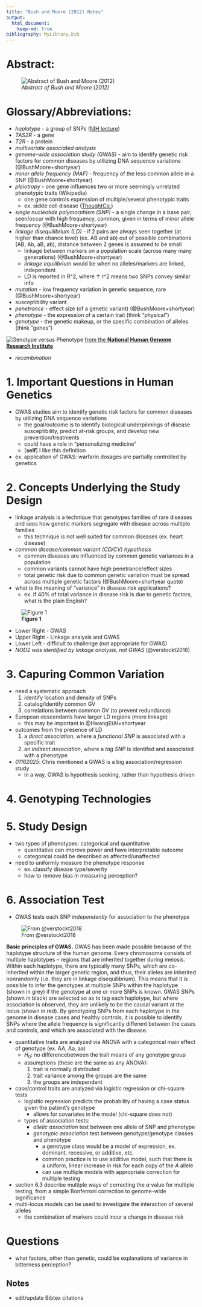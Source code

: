 ```yaml
---
title: "Bush and Moore (2012) Notes"
output: 
  html_document:
    keep-md: true
bibliography: MyLibrary.bib
---
```


# Abstract: 
![*Abstract of Bush and Moore (2012)*](C:/Users/Matthiew/Documents/Research/Candidacy/JournalClub/CandidacyJournalClub/Bush2012Abstract.png)  

# Glossary/Abbreviations:
- *haplotype* - a group of SNPs ([NIH lecture](https://youtu.be/HHvdupHgeFg?si=zvgAl1gHi0-YxVmt))  
- *TAS2R* - a gene  
- *T2R* - a protein  
- *multivariate associated analysis*  
- *genome-wide association study (GWAS)* - aim to identify genetic risk factors for common diseases by utilizing DNA sequence variations (@BushMoore+shortyear)  
- *minor allele frequency (MAF)* - frequency of the less common allele in a SNP (@BushMoore+shortyear)  
- *pleiotropy* - one gene influences two or more seemingly unrelated phenotypic traits (Wikipedia)
  + one gene controls expression of multiple/several phenotypic traits  
  + ex. sickle cell disease ([ThoughtCo.](https://www.thoughtco.com/pleiotropy-definition-4687155))
- *single nucleotide polymorphism (SNP)* - a single change in a base pair, seen/occur with high frequency, common, given in terms of minor allele frequency  (@BushMoore+shortyear)  
- *linkage disequilibrium (LD)* - if 2 pairs are always seen together (at higher than chance level) (ex. AB and ab) out of possible combinations (AB, Ab, aB, ab), distance between 2 genes is assumed to be small  
  + linkage between markers on a population scale (across many many generations) (@BushMoore+shortyear)
  + *linkage equilibrium* would be when no alleles/markers are linked, independent
  + LD is reported in R^2, where $\uparrow$ r^2 means two SNPs convey similar info
- *mutation* - low frequency variation in genetic sequence, rare (@BushMoore+shortyear)
- susceptibility variant
- *penetrance* - effect size (of a genetic variant) (@BushMoore+shortyear)
- *phenotype* - the expression of a certain trait (think "physical")
- *genotype* - the genetic makeup, or the specific combination of alleles (think "genes")

![Genotype versus Phenotype](C:/Users/Matthiew/Documents/Research/Candidacy/JournalClub/CandidacyJournalClub/Genotype.jpg)
[from the **National Human Genome Research Institute**](https://www.genome.gov/genetics-glossary/genotype)

- *recombination*


# 1. Important Questions in Human Genetics
- GWAS studies aim to identify genetic risk factors for common diseases by utilizing DNA sequence variations  
  + the goal/outcome is to identify biological underpinnings of disease susceptibility, predict at-risk groups, and develop new prevention/treatments
  + could have a role in "personalizing medicine"
  + [**self**] I like this definition
- ex. application of GWAS: warfarin dosages are partially controlled by genetics  

# 2. Concepts Underlying the Study Design  
- linkage analysis is a technique that genotypes families of rare diseases and sees how genetic markers segregate with disease across multiple families  
  + this technique is not well suited for common diseases (ex. heart disease)  
- *common disease/common variant (CD/CV) hypothesis*
  + common diseases are influenced by common genetic variances in a population
  + common variants cannot have high penetrance/effect sizes
  + total genetic risk due to common genetic variation must be spread across multiple genetic factors (@BushMoore+shortyear quote)
- what is the meaning of "variance" in disease risk applications?
  + ex. if 40% of total variance in disease risk is due to genetic factors, what is the plain English?


![**Figure 1**](https://cdn.ncbi.nlm.nih.gov/pmc/blobs/6e2a/3531285/2e868bea85f6/pcbi.1002822.g001.jpg)

  + Lower Right - GWAS  
  + Upper Right - Linkage analysis and GWAS
  + Lower Left - difficult to challenge (not appropriate for GWAS)
  + *NOD2 was identified by linkage analysis, not GWAS* (@verstockt2018)
  
# 3. Capuring Common Variation
- need a systematic approach
  1. identify location and density of SNPs
  2. catalog/identify common GV
  3. correlations between common GV (to prevent redundance)
- European descendants have larger LD regions (more linkage)
  + this may be important in @HwangEtAl+shortyear
- outcomes from the presence of LD  
  1. a *direct association*, where a *functional SNP* is associated with a specific trait
  2. an *indirect association*, where a *tag SNP* is identifed and associated with a phenotype
- *01162025*: Chris mentioned a GWAS is a big association/regression study
  + in a way, GWAS is hypothesis seeking, rather than hypothesis driven  
  
# 4. Genotyping Technologies
# 5. Study Design
- two types of phenotypes: categorical and quantitative
  + quantitative can improve power and have interpretable outcome
  + categorical could be described as affected/unaffected
- need to uniformly measure the phenotype response
  + ex. classify disease type/severity
  + how to remove bias in measuring perception?

# 6. Association Test
- GWAS tests each SNP *independently* for association to the phenotype  

![From @verstockt2018](C:/Users/Matthiew/Documents/Research/Candidacy/JournalClub/CandidacyJournalClub/QuantTraitGWAS.jpg)

**Basic principles of GWAS.** GWAS has been made possible because of the haplotype structure of the human genome. Every chromosome consists of multiple haplotypes – regions that are inherited together during meiosis. Within each haplotype, there are typically many SNPs, which are co-inherited within the larger genetic region, and thus, their alleles are inherited nonrandomly (i.e. they are in linkage disequilibrium). This means that it is possible to infer the genotypes at multiple SNPs within the haplotype (shown in grey) if the genotype at one or more SNPs is known. GWAS SNPs (shown in black) are selected so as to tag each haplotype, but where association is observed, they are unlikely to be the causal variant at the locus (shown in red). By genotyping SNPs from each haplotype in the genome in disease cases and healthy controls, it is possible to identify SNPs where the allele frequency is significantly different between the cases and controls, and which are associated with the disease.

- quantitative traits are analyzed via ANOVA with a categorical main effect of genotype (ex. AA, Aa, aa)  
  + $H_0$: no differencebetween the trait means of any genotype group
  + assumptions (these are the same as any ANOVA): 
    1. trait is normally distributed
    2. trait variance among the groups are the same
    3. the groups are independent
- case/control traits are analyzed via logistic regression or chi-square tests
  + logisitic regression predicts the probability of having a case status given the patient's genotype
    + allows for covariates in the model (chi-square does not)
  - types of association tests:
    + *allelic association* test between one allele of SNP and phenotype
    + *genotypic association* test between genotype/genotype classes and phenotype
      + a genotype class would be a model of expression, ex. dominant, recessive, or additive, etc.  
      + common practice is to use additive model, such that there is a uniform, linear increase in risk for each copy of the *A* allele
      + can use multiple models with appropriate correction for multiple testing
- section 6.3 describe multiple ways of correcting the $\alpha$ value for multiple testing, from a simple Bonferroni correction to genome-wide significance
- multi-locus models can be used to investigate the interaction of several alleles
  + the combination of markers could incur a change in disease risk

# Questions
- what factors, other than genetic, could be explanations of variance in bitterness perception?
  
## Notes
- edit/update Bibtex citations
